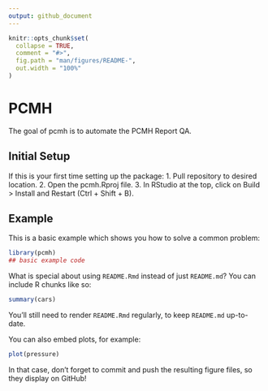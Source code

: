 ```yaml
---
output: github_document
---
```


<!-- README.md is generated from README.Rmd. Please edit that file -->

```r
knitr::opts_chunk$set(
  collapse = TRUE,
  comment = "#>",
  fig.path = "man/figures/README-",
  out.width = "100%"
)
```

# PCMH

<!-- badges: start -->
<!-- badges: end -->

The goal of pcmh is to automate the PCMH Report QA.

## Initial Setup

If this is your first time setting up the package:
 1. Pull repository to desired location.
 2. Open the pcmh.Rproj file.
 3. In RStudio at the top, click on Build > Install and Restart (Ctrl + Shift + B).

## Example

This is a basic example which shows you how to solve a common problem:

```r
library(pcmh)
## basic example code
```

What is special about using `README.Rmd` instead of just `README.md`? You can include R chunks like so:

```r
summary(cars)
```

You'll still need to render `README.Rmd` regularly, to keep `README.md` up-to-date.

You can also embed plots, for example:

```r
plot(pressure)
```

In that case, don't forget to commit and push the resulting figure files, so they display on GitHub!
